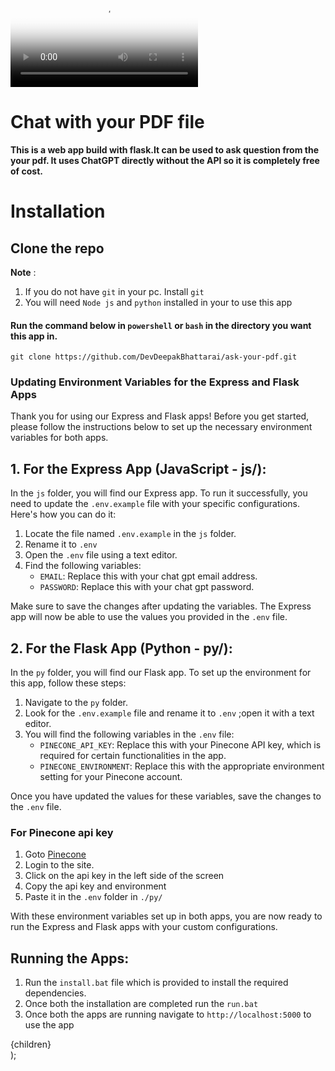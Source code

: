 
<video poster="pdf-reader.png" className="w-full" controls>
  <source src="/pdf-reader.mp4" type="video/mp4"></source>
</video>

<Navbar />

# Chat with your PDF file

**This is a web app build with flask.It can be used to ask question from the your pdf. It uses ChatGPT directly without the API so it is completely free of cost.**

# Installation

## Clone the repo

**Note** :

1. If you do not have `git` in your pc. Install `git`
1. You will need `Node js` and `python` installed in your to use this app

#### Run the command below in `powershell` or `bash` in the directory you want this app in.

```
git clone https://github.com/DevDeepakBhattarai/ask-your-pdf.git
```

### **Updating Environment Variables for the Express and Flask Apps**

Thank you for using our Express and Flask apps! Before you get started, please follow the instructions below to set up the necessary environment variables for both apps.

## **1. For the Express App (JavaScript - js/):**

In the `js` folder, you will find our Express app. To run it successfully, you need to update the `.env.example` file with your specific configurations. Here's how you can do it:

1. Locate the file named `.env.example` in the `js` folder.
1. Rename it to `.env`
1. Open the `.env` file using a text editor.
1. Find the following variables:
   - `EMAIL`: Replace this with your chat gpt email address.
   - `PASSWORD`: Replace this with your chat gpt password.

Make sure to save the changes after updating the variables. The Express app will now be able to use the values you provided in the `.env` file.

## **2. For the Flask App (Python - py/):**

In the `py` folder, you will find our Flask app. To set up the environment for this app, follow these steps:

1. Navigate to the `py` folder.
2. Look for the `.env.example` file and rename it to `.env` ;open it with a text editor.
3. You will find the following variables in the `.env` file:
   - `PINECONE_API_KEY`: Replace this with your Pinecone API key, which is required for certain functionalities in the app.
   - `PINECONE_ENVIRONMENT`: Replace this with the appropriate environment setting for your Pinecone account.

Once you have updated the values for these variables, save the changes to the `.env` file.

### **For Pinecone api key**

1. Goto [Pinecone](https://app.pinecone.io/)
1. Login to the site.
1. Click on the api key in the left side of the screen
1. Copy the api key and environment
1. Paste it in the `.env` folder in `./py/`

With these environment variables set up in both apps, you are now ready to run the Express and Flask apps with your custom configurations.

## Running the Apps:

1. Run the `install.bat` file which is provided to install the required dependencies.
2. Once both the installation are completed run the `run.bat`
3. Once both the apps are running navigate to `http://localhost:5000` to use the app

  <div className="prose !max-w-screen-lg w-full [&>h1]:text-purple-700 p-4  bg-black text-white [&_:is(code,strong)]:text-white">
    {children}
  </div>
);
